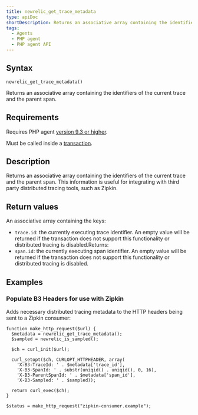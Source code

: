 ```yaml
---
title: newrelic_get_trace_metadata
type: apiDoc
shortDescription: Returns an associative array containing the identifiers of the current trace and the parent span.
tags:
  - Agents
  - PHP agent
  - PHP agent API
---
```


## Syntax

```
newrelic_get_trace_metadata()
```

Returns an associative array containing the identifiers of the current trace and the parent span.

## Requirements

Requires PHP agent [version 9.3 or higher](https://docs.newrelic.com/docs/release-notes/agent-release-notes/php-release-notes).

Must be called inside a [transaction](https://docs.newrelic.com/docs/accounts-partnerships/education/getting-started-new-relic/glossary#transaction).

## Description

Returns an associative array containing the identifiers of the current trace and the parent span. This information is useful for integrating with third party distributed tracing tools, such as Zipkin.

## Return values

An associative array containing the keys:

* `trace.id`: the currently executing trace identifier. An empty value will be returned if the transaction does not support this functionality or distributed tracing is disabled.Returns:
* `span.id`: the currently executing span identifier. An empty value will be returned if the transaction does not support this functionality or distributed tracing is disabled.

## Examples

### Populate B3 Headers for use with Zipkin

Adds necessary distributed tracing metadata to the HTTP headers being sent to a Zipkin consumer:

```
function make_http_request($url) {
  $metadata = newrelic_get_trace_metadata();
  $sampled = newrelic_is_sampled();

  $ch = curl_init($url);

  curl_setopt($ch, CURLOPT_HTTPHEADER, array(
    'X-B3-TraceId: ' . $metadata['trace_id'],
    'X-B3-SpanId: ' . substr(uniqid() . uniqid(), 0, 16),
    'X-B3-ParentSpanId: ' . $metadata['span_id'],
    'X-B3-Sampled: ' . $sampled));

  return curl_exec($ch);
}

$status = make_http_request("zipkin-consumer.example");
```
